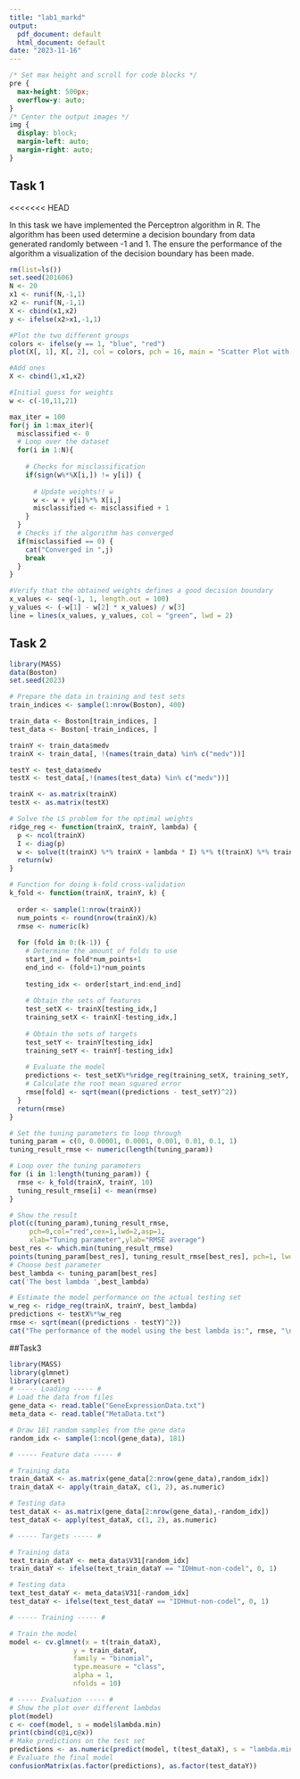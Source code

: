 ```yaml
---
title: "lab1_markd"
output:
  pdf_document: default
  html_document: default
date: "2023-11-16"
---
```


```css
/* Set max height and scroll for code blocks */
pre {
  max-height: 500px;
  overflow-y: auto;
}
/* Center the output images */
img {
  display: block;
  margin-left: auto;
  margin-right: auto;
}
```


## Task 1

<<<<<<< HEAD

In this task we have implemented the Perceptron algorithm in R. The algorithm has been used determine a decision boundary from data generated randomly between -1 and 1. The ensure the performance of the algorithm a visualization of the decision boundary has been made.

```R

rm(list=ls())
set.seed(201606)
N <- 20
x1 <- runif(N,-1,1)
x2 <- runif(N,-1,1)
X <- cbind(x1,x2)
y <- ifelse(x2>x1,-1,1)

#Plot the two different groups 
colors <- ifelse(y == 1, "blue", "red")
plot(X[, 1], X[, 2], col = colors, pch = 16, main = "Scatter Plot with Different Colors", xlab = "X1", ylab = "X2")

#Add ones
X <- cbind(1,x1,x2)

#Initial guess for weights
w <- c(-10,11,21)

max_iter = 100
for(j in 1:max_iter){
  misclassified <- 0
  # Loop over the dataset
  for(i in 1:N){
    
    # Checks for misclassification
    if(sign(w%*%X[i,]) != y[i]) {
      
      # Update weights!! w
      w <- w + y[i]%*% X[i,]
      misclassified <- misclassified + 1
    }
  }
  # Checks if the algorithm has converged
  if(misclassified == 0) {
    cat("Converged in ",j)
    break
  }
}

#Verify that the obtained weights defines a good decision boundary 
x_values <- seq(-1, 1, length.out = 100)
y_values <- (-w[1] - w[2] * x_values) / w[3]
line = lines(x_values, y_values, col = "green", lwd = 2)
```

## Task 2

```R
library(MASS)
data(Boston)
set.seed(2023)

# Prepare the data in training and test sets
train_indices <- sample(1:nrow(Boston), 400)

train_data <- Boston[train_indices, ]
test_data <- Boston[-train_indices, ]

trainY <- train_data$medv
trainX <- train_data[, !(names(train_data) %in% c("medv"))]

testY <- test_data$medv
testX <- test_data[,!(names(test_data) %in% c("medv"))]

trainX <- as.matrix(trainX)
testX <- as.matrix(testX)
```

```R
# Solve the LS problem for the optimal weights
ridge_reg <- function(trainX, trainY, lambda) { 
  p <- ncol(trainX)
  I <- diag(p)
  w <- solve(t(trainX) %*% trainX + lambda * I) %*% t(trainX) %*% trainY
  return(w)
}

# Function for doing k-fold cross-validation
k_fold <- function(trainX, trainY, k) {
  
  order <- sample(1:nrow(trainX))
  num_points <- round(nrow(trainX)/k)
  rmse <- numeric(k)
  
  for (fold in 0:(k-1)) {
    # Determine the amount of folds to use
    start_ind = fold*num_points+1
    end_ind <- (fold+1)*num_points
    
    testing_idx <- order[start_ind:end_ind]
    
    # Obtain the sets of features
    test_setX <- trainX[testing_idx,]
    training_setX <- trainX[-testing_idx,]
    
    # Obtain the sets of targets
    test_setY <- trainY[testing_idx]
    training_setY <- trainY[-testing_idx]
    
    # Evaluate the model
    predictions <- test_setX%*%ridge_reg(training_setX, training_setY, tuning_param[i])
    # Calculate the root mean squared error
    rmse[fold] <- sqrt(mean((predictions - test_setY)^2))
  }
  return(rmse)
}
```

```R
# Set the tuning parameters to loop through
tuning_param = c(0, 0.00001, 0.0001, 0.001, 0.01, 0.1, 1)
tuning_result_rmse <- numeric(length(tuning_param))

# Loop over the tuning parameters
for (i in 1:length(tuning_param)) {
  rmse <- k_fold(trainX, trainY, 10)
  tuning_result_rmse[i] <- mean(rmse)
}
```

```R
# Show the result
plot(c(tuning_param),tuning_result_rmse,
     pch=0,col="red",cex=1,lwd=2,asp=1,
     xlab="Tuning parameter",ylab="RMSE average")
best_res <- which.min(tuning_result_rmse)
points(tuning_param[best_res], tuning_result_rmse[best_res], pch=1, lwd = 2, cex = 3)
# Choose best parameter
best_lambda <- tuning_param[best_res]
cat('The best lambda ',best_lambda)

# Estimate the model performance on the actual testing set
w_reg <- ridge_reg(trainX, trainY, best_lambda)
predictions <- testX%*%w_reg
rmse <- sqrt(mean((predictions - testY)^2))
cat("The performance of the model using the best lambda is:", rmse, "\n")
```

##Task3

```R
library(MASS)
library(glmnet)
library(caret)
# ----- Loading ----- #
# Load the data from files
gene_data <- read.table("GeneExpressionData.txt")
meta_data <- read.table("MetaData.txt")

# Draw 181 random samples from the gene data
random_idx <- sample(1:ncol(gene_data), 181)
```

```R
# ----- Feature data ----- #

# Training data
train_dataX <- as.matrix(gene_data[2:nrow(gene_data),random_idx])
train_dataX <- apply(train_dataX, c(1, 2), as.numeric)

# Testing data
test_dataX <- as.matrix(gene_data[2:nrow(gene_data),-random_idx])
test_dataX <- apply(test_dataX, c(1, 2), as.numeric)
```

```R
# ----- Targets ----- #

# Training data
text_train_dataY <- meta_data$V31[random_idx]
train_dataY <- ifelse(text_train_dataY == "IDHmut-non-codel", 0, 1)

# Testing data
text_test_dataY <- meta_data$V31[-random_idx]
test_dataY <- ifelse(text_test_dataY == "IDHmut-non-codel", 0, 1)
```

```R
# ----- Training ----- #

# Train the model
model <- cv.glmnet(x = t(train_dataX), 
                y = train_dataY,
                family = "binomial",
                type.measure = "class",
                alpha = 1,
                nfolds = 10)
```

```R
# ----- Evaluation ----- #
# Show the plot over different lambdas
plot(model)
c <- coef(model, s = model$lambda.min)
print(cbind(c@i,c@x))
# Make predictions on the test set
predictions <- as.numeric(predict(model, t(test_dataX), s = "lambda.min", type = "class"))
# Evaluate the final model
confusionMatrix(as.factor(predictions), as.factor(test_dataY))
```




